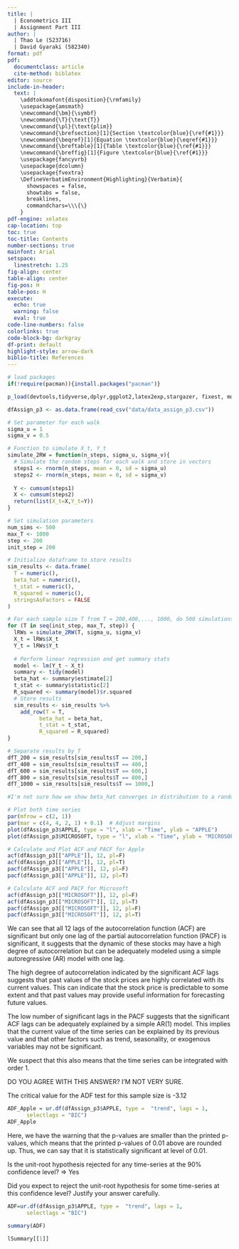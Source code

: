 ```yaml
---
title: | 
  | Econometrics III 
  | Assignment Part III
author: | 
  | Thao Le (523716) 
  | David Gyaraki (582340)
format: pdf
pdf:
  documentclass: article
  cite-method: biblatex
editor: source
include-in-header:
  text: |
    \addtokomafont{disposition}{\rmfamily}
    \usepackage{amsmath}
    \newcommand{\bm}{\symbf}
    \newcommand{\T}{\text{T}}
    \newcommand{\pl}{\text{plim}}
    \newcommand{\brefsection}[1]{Section \textcolor{blue}{\ref{#1}}}
    \newcommand{\beqref}[1]{Equation \textcolor{blue}{\eqref{#1}}}
    \newcommand{\breftable}[1]{Table \textcolor{blue}{\ref{#1}}}
    \newcommand{\breffig}[1]{Figure \textcolor{blue}{\ref{#1}}}
    \usepackage{fancyvrb}
    \usepackage{dcolumn}
    \usepackage{fvextra}
    \DefineVerbatimEnvironment{Highlighting}{Verbatim}{
      showspaces = false,
      showtabs = false,
      breaklines,
      commandchars=\\\{\}
    }
pdf-engine: xelatex
cap-location: top
toc: true
toc-title: Contents
number-sections: true
mainfont: Arial
setspace:
  linestretch: 1.25
fig-align: center
table-align: center
fig-pos: H
table-pos: H
execute:
  echo: true
  warning: false
  eval: true
code-line-numbers: false
colorlinks: true
code-block-bg: darkgray
df-print: default
highlight-style: arrow-dark
biblio-title: References
---
```


\clearpage

```r
# load packages
if(!require(pacman)){install.packages("pacman")}

p_load(devtools,tidyverse,dplyr,ggplot2,latex2exp,stargazer, fixest, modelsummary, knitr, readr, tseries, lmtest, forecast, dynlm, vars, gridExtra)

dfAssign_p3 <- as.data.frame(read_csv("data/data_assign_p3.csv"))
```

\section{Question 1} \label{q1}

```r
# Set parameter for each walk
sigma_u = 1
sigma_v = 0.5

# Function to simulate X_t, Y_t
simulate_2RW = function(n_steps, sigma_u, sigma_v){
  # Simulate the random steps for each walk and store in vectors
  steps1 <- rnorm(n_steps, mean = 0, sd = sigma_u)
  steps2 <- rnorm(n_steps, mean = 0, sd = sigma_v)
  
  Y <- cumsum(steps1)
  X <- cumsum(steps2) 
  return(list(X_t=X,Y_t=Y))
}

# Set simulation parameters
num_sims <- 500
max_T <- 1000
step <- 200
init_step = 200

# Initialize dataframe to store results
sim_results <- data.frame(
  T = numeric(),
  beta_hat = numeric(),
  t_stat = numeric(),
  R_squared = numeric(),
  stringsAsFactors = FALSE
)

# For each sample size T from T = 200,400,..., 1000, do 500 simulations each
for (T in seq(init_step, max_T, step)) {
  lRWs = simulate_2RW(T, sigma_u, sigma_v)
  X_t = lRWs$X_t
  Y_t = lRWs$Y_t
    
  # Perform linear regression and get summary stats
  model <- lm(Y_t ~ X_t)
  summary <- tidy(model)
  beta_hat <- summary$estimate[2]
  t_stat <- summary$statistic[2]
  R_squared <- summary(model)$r.squared
  # Store results
  sim_results <- sim_results %>% 
    add_row(T = T,
          beta_hat = beta_hat,
          t_stat = t_stat,
          R_squared = R_squared)
}
```

```r
# Separate results by T
dfT_200 = sim_results[sim_results$T == 200,]
dfT_400 = sim_results[sim_results$T == 400,]
dfT_600 = sim_results[sim_results$T == 600,]
dfT_800 = sim_results[sim_results$T == 800,]
dfT_1000 = sim_results[sim_results$T == 1000,]

#I'm not sure how we show beta_hat converges in distribution to a random variable here. Do we shot that with different T, beta_hat is different in expectation/variance? Do we even need to separate by T even?
```

\section{Question 2} \label{q2}

```r
# Plot both time series
par(mfrow = c(2, 1))
par(mar = c(4, 4, 2, 1) + 0.1)  # Adjust margins
plot(dfAssign_p3$APPLE, type = "l", xlab = "Time", ylab = "APPLE")
plot(dfAssign_p3$MICROSOFT, type = "l", xlab = "Time", ylab = "MICROSOFT")

# Calculate and Plot ACF and PACF for Apple
acf(dfAssign_p3[["APPLE"]], 12, pl=F)
acf(dfAssign_p3[["APPLE"]], 12, pl=T)
pacf(dfAssign_p3[["APPLE"]], 12, pl=F)
pacf(dfAssign_p3[["APPLE"]], 12, pl=T)

# Calculate ACF and PACF for Microsoft
acf(dfAssign_p3[["MICROSOFT"]], 12, pl=F)
acf(dfAssign_p3[["MICROSOFT"]], 12, pl=T)
pacf(dfAssign_p3[["MICROSOFT"]], 12, pl=F)
pacf(dfAssign_p3[["MICROSOFT"]], 12, pl=T)
```
We can see that all 12 lags of the autocorrelation function (ACF) are significant but only one lag of the partial autocorrelation function (PACF) is significant, it suggests that the dynamic of these stocks may have a high degree of autocorrelation but can be adequately modeled using a simple autoregressive (AR) model with one lag.

The high degree of autocorrelation indicated by the significant ACF lags suggests that past values of the stock prices are highly correlated with its current values. This can indicate that the stock price is predictable to some extent and that past values may provide useful information for forecasting future values.

The low number of significant lags in the PACF suggests that the significant ACF lags can be adequately explained by a simple AR(1) model. This implies that the current value of the time series can be explained by its previous value and that other factors such as trend, seasonality, or exogenous variables may not be significant.

We suspect that this also means that the time series can be integrated with order 1.

DO YOU AGREE WITH THIS ANSWER? I'M NOT VERY SURE.
\section{Question 3} \label{q3}
The critical value for the ADF test for this sample size is -3.12
```r
ADF_Apple = ur.df(dfAssign_p3$APPLE, type =  "trend", lags = 1,
      selectlags = "BIC")
ADF_Apple
```
Here, we have the warning that the p-values are smaller than the printed p-values, which means that the printed p-values of 0.01 above are rounded up. Thus, we can say that it is statistically significant at level of 0.01.

Is the unit-root hypothesis rejected for any time-series at the 90% confidence level? => Yes

Did you expect to reject the unit-root hypothesis for some time-series at this confidence level? Justify your answer carefully.

```r
ADF=ur.df(dfAssign_p3$APPLE, type =  "trend", lags = 1,
      selectlags = "BIC")

summary(ADF)
```
\section{Question 4} \label{q4}

```r
lSummary[[1]]
```

\section{Question 5} \label{q5}

```r

```

